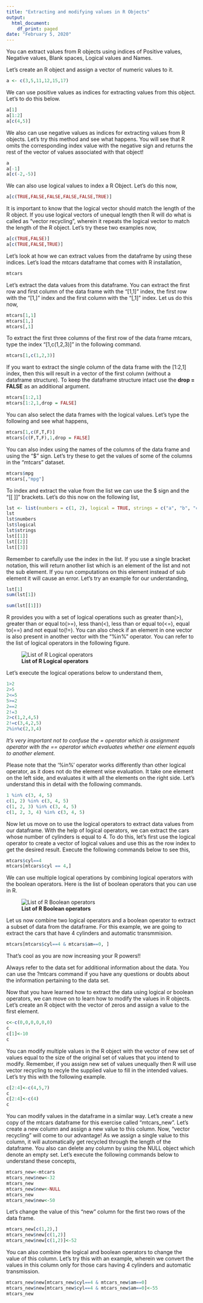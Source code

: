 ```yaml
---
title: "Extracting and modifying values in R Objects"
output:
  html_document:
    df_print: paged
date: "February 5, 2020"
---
```

You can extract values from R objects using indices of Positive values, Negative values, Blank spaces, Logical values and Names. 

Let's create an R object and assign a vector of numeric values to it.

```r
a <- c(3,5,11,12,15,17)
```

We can use positive values as indices for extracting values from this object. Let's to do this below.

```r
a[1]
a[1:2]
a[c(4,5)]
```

We also can use negative values as indices for extracting values from R objects. Let's try this method and see what happens. You will see that R omits the corresponding index value with the negative sign and returns the rest of the vector of values associated with that object!

```r
a
a[-1]
a[c(-2,-5)]
```

We can also use logical values to index a R Object. Let's do this now,

```r

a[c(TRUE,FALSE,FALSE,FALSE,FALSE,TRUE)]

```

It is important to know that the logical vector should match the length of the R object. If you use logical vectors of unequal length then R will do what is called as "vector recycling", wherein it repeats the logical vector to match the length of the R object. Let's try these two examples now,

```r
a[c(TRUE,FALSE)]
a[c(TRUE,FALSE,TRUE)]
```

Let's look at how we can extract values from the dataframe by using these indices. Let's load the mtcars dataframe that comes with R installation, 

```r
mtcars
```

Let's extract the data values from this dataframe. You can extract the first row and first column of the data frame with the "[1,1]" index, the first row with the "[1,]" index and the first column with the "[,1]" index. Let us do this now,


```r
mtcars[1,1]
mtcars[1,]
mtcars[,1]
```

To extract the first three columns of the first row of the data frame mtcars, type the index
"[1,c(1,2,3)]" in the following command. 


```r
mtcars[1,c(1,2,3)]
```


If you want to extract the single column of the data frame with the [1:2,1] index, then this will result in a vector of the first column (without a dataframe structure). To keep the dataframe structure intact use the **drop = FALSE** as an additional argument. 

```r
mtcars[1:2,1]
mtcars[1:2,1,drop = FALSE]
```

You can also select the data frames with the logical values. Let's type the following and see what happens,

```r
mtcars[1,c(F,T,F)]
mtcars[c(F,T,F),1,drop = FALSE]
```

You can also index using the names of the columns of the data frame and using the "$" sign. Let's try these to get the values of some of the columns in the "mtcars" dataset.

```r
mtcars$mpg
mtcars[,"mpg"]
```

To index and extract the value from the list we can use the $ sign and the "[[ ]]" brackets. Let's do this now on the following list,

```r
lst <- list(numbers = c(1, 2), logical = TRUE, strings = c("a", "b", "c"))
lst
lst$numbers
lst$logical
lst$strings
lst[[1]]
lst[[2]]
lst[[3]]
```

Remember to carefully use the index in the list. If you use a single bracket notation, this will return another list which is an element of the list and not the sub element. If you run computations on this element instead of sub element it will cause an error. Let's try an example for our understanding, 

```r
lst[1]
sum(lst[1])
```


```r
sum(lst[[1]])
```


R provides you with a set of logical operations such as greater than(>), greater than or equal to(>=), less than(<), less than or equal to(<=), equal to(==) and not equal to(!=). You can also check if an element in one vector is also present in another vector with the "%in%" operator. You can refer to the list of logical operators in the following figure. 

![**List of R Logical operators**](/Users/babuadhimoolam/Documents/2020/Jan_2020/Psy_496_Spring_2020/Hands_on_Notebooks/Week_3/Week3_Lab1/R_logical.png)  

Let's execute the logical operations below to understand them,  

```r
1>2
2>5
2<=5
5>=2
2==2
2!=3
2>c(1,2,4,5)
2!=c(3,4,2,5)
2%in%c(2,3,4)
```
*It's very important not to confuse the = operator which is assignment operator with the == operator which evaluates whether one element equals to another element.*  

Please note that the '%in%' operator works differently than other logical operator, as it does not do the element wise evaluation. It take one element on the left side, and evaluates it with all the elements on the right side. Let's understand this in detail with the following commands.

```r
1 %in% c(3, 4, 5)
c(1, 2) %in% c(3, 4, 5)
c(1, 2, 3) %in% c(3, 4, 5)
c(1, 2, 3, 4) %in% c(3, 4, 5)
```

Now let us move on to use the logical operators to extract data values from our dataframe. With the help of logical operators, we can extract the cars whose number of cylinders is equal to 4. To do this, let's first use the logical operator to create a vector of logical values and use this as the row index to get the desired result. Execute the following commands below to see this,

```r
mtcars$cyl==4
mtcars[mtcars$cyl == 4,]
```

We can use multiple logical operations by combining logical operators with the boolean operators. Here is the list of boolean operators that you can use in R.  

![**List of R Boolean operators**](/Users/babuadhimoolam/Documents/2020/Jan_2020/Psy_496_Spring_2020/Hands_on_Notebooks/Week_3/Week3_Lab1/R_boolean.png)  

Let us now combine two logical operators and a boolean operator to extract a subset of data from the dataframe. For this example, we are going to extract the cars that have 4 cylinders and automatic transmmision. 

```r
mtcars[mtcars$cyl==4 & mtcars$am==0, ]
```

That's cool as you are now increasing your R powers!! 


Always refer to the data set for additional information about the data. You can use the ?mtcars command if you have any questions or doubts about the information pertaining to the data set.

Now that you have learned how to extract the data using logical or boolean operators, we can move on to learn how to modify the values in R objects. Let's create an R object with the vector of zeros and assign a value to the first element.

```r
c<-c(0,0,0,0,0,0)
c
c[1]<-10
c
```

You can modify multiple values in the R object with the vector of new set of values equal to the size of the original set of values that you intend to modify. Remember, if you assign new set of values unequally then R will use vector recycling to recyle the supplied value to fill in the intended values. Let's try this with the following example. 

```r
c[2:4]<-c(4,5,7)
c
c[2:4]<-c(4)
c
```


You can modify values in the dataframe in a similar way. Let's create a new copy of the mtcars dataframe for this exercise called "mtcars_new". Let's create a new column and assign a new value to this column. Now, "vector recycling" will come to our advantage! As we assign a single value to this column, it will automatically get recycled through the length of the dataframe. You also can delete any column by using the NULL object which denote an empty set. Let's execute the following commands below to understand these concepts, 

```r
mtcars_new<-mtcars
mtcars_new$new<-32
mtcars_new
mtcars_new$new<-NULL
mtcars_new
mtcars_new$new<-50
```

Let's change the value of this "new" column for the first two rows of the data frame. 

```r
mtcars_new[c(1,2),]
mtcars_new$new[c(1,2)]
mtcars_new$new[c(1,2)]<-52
```

You can also combine the logical and boolean operators to change the value of this column. Let's try this with an example, wherein we convert the values in this column only for those cars having 4 cylinders and automatic transmission. 

```r
mtcars_new$new[mtcars_new$cyl==4 & mtcars_new$am==0]
mtcars_new$new[mtcars_new$cyl==4 & mtcars_new$am==0]<-55
mtcars_new
```


